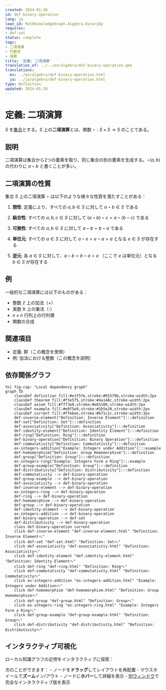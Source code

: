 ```yaml
---
created: 2024-01-20
id: def-binary-operation
lang: ja
lean_id: MathKnowledgeGraph.Algebra.BinaryOp
requires:
- def-set
status: complete
tags:
- 二項演算
- 代数学
- 演算
title: '定義: 二項演算'
translation_of: ../../en/algebra/def-binary-operation.qmd
translations:
  en: ../en/algebra/def-binary-operation.html
  ja: ../ja/algebra/def-binary-operation.html
type: Definition
updated: 2024-01-20
---
```


# 定義: 二項演算 {#def-binary-operation}

$S$ を[集合](../logic-set-theory/def-set.qmd)とする。$S$ 上の**二項演算**とは、関数 $\star: S \times S \to S$ のことである。

## 説明

二項演算は集合から2つの要素を取り、同じ集合の別の要素を生成する。$\star(a, b)$ の代わりに $a \star b$ と書くことが多い。

## 二項演算の性質

集合 $S$ 上の二項演算 $\star$ は以下のような様々な性質を満たすことがある：

1. **閉性**: 定義により、すべての $a, b \in S$ に対して $a \star b \in S$ である

2. **結合性**: すべての $a, b, c \in S$ に対して $(a \star b) \star c = a \star (b \star c)$ である

3. **可換性**: すべての $a, b \in S$ に対して $a \star b = b \star a$ である

4. **単位元**: すべての $a \in S$ に対して $a \star e = e \star a = a$ となる $e \in S$ が存在する

5. **逆元**: 各 $a \in S$ に対して、$a \star b = b \star a = e$ （ここで $e$ は単位元）となる $b \in S$ が存在する

## 例

一般的な二項演算には以下のものがある：

- 整数 $\mathbb{Z}$ 上の加法（$+$）
- 実数 $\mathbb{R}$ 上の乗法（$\cdot$）
- $n \times n$ 行列上の行列積
- 関数の合成

## 関連項目

- 定義: 群（この概念を使用）
- 例: 加法における整数（この概念を説明）

## 依存関係グラフ

```mermaid
%%| fig-cap: "Local dependency graph"
graph TD
    classDef definition fill:#e1f5fe,stroke:#01579b,stroke-width:2px
    classDef theorem fill:#f3e5f5,stroke:#4a148c,stroke-width:2px
    classDef axiom fill:#fff3e0,stroke:#e65100,stroke-width:2px
    classDef example fill:#e8f5e9,stroke:#1b5e20,stroke-width:2px
    classDef current fill:#ffebee,stroke:#b71c1c,stroke-width:3px
    def-inverse-element["Definition: Inverse Element"]:::definition
    def-set["Definition: Set"]:::definition
    def-associativity["Definition: Associativity"]:::definition
    def-identity-element["Definition: Identity Element"]:::definition
    def-ring["Definition: Ring"]:::definition
    def-binary-operation["Definition: Binary Operation"]:::definition
    def-commutativity["Definition: Commutativity"]:::definition
    ex-integers-addition["Example: Integers under Addition"]:::example
    def-homomorphism["Definition: Group Homomorphism"]:::definition
    def-group["Definition: Group"]:::definition
    ex-integers-ring["Example: Integers Form a Ring"]:::example
    def-group-example["Definition: Group"]:::definition
    def-distributivity["Definition: Distributivity"]:::definition
    def-commutativity --> def-binary-operation
    def-group-example --> def-binary-operation
    def-associativity --> def-binary-operation
    def-inverse-element --> def-binary-operation
    ex-integers-ring --> def-binary-operation
    def-ring --> def-binary-operation
    def-homomorphism --> def-binary-operation
    def-group --> def-binary-operation
    def-identity-element --> def-binary-operation
    ex-integers-addition --> def-binary-operation
    def-binary-operation --> def-set
    def-distributivity --> def-binary-operation
    class def-binary-operation current
    click def-inverse-element "def-inverse-element.html" "Definition: Inverse Elementへ"
    click def-set "def-set.html" "Definition: Setへ"
    click def-associativity "def-associativity.html" "Definition: Associativityへ"
    click def-identity-element "def-identity-element.html" "Definition: Identity Elementへ"
    click def-ring "def-ring.html" "Definition: Ringへ"
    click def-commutativity "def-commutativity.html" "Definition: Commutativityへ"
    click ex-integers-addition "ex-integers-addition.html" "Example: Integers under Additionへ"
    click def-homomorphism "def-homomorphism.html" "Definition: Group Homomorphismへ"
    click def-group "def-group.html" "Definition: Groupへ"
    click ex-integers-ring "ex-integers-ring.html" "Example: Integers Form a Ringへ"
    click def-group-example "def-group-example.html" "Definition: Groupへ"
    click def-distributivity "def-distributivity.html" "Definition: Distributivityへ"
```

## インタラクティブ可視化

ローカル知識グラフの近傍をインタラクティブに探索：

::: {.graph-viz data-id="def-binary-operation" data-width="700" data-height="500"}
:::

次のことができます：
- ノードを**ドラッグ**してレイアウトを再配置
- マウスホイールで**ズーム**イン/アウト
- ノードに**ホバー**して詳細を表示
- [別ウィンドウ](../../output/interactive/def-binary-operation.html){target="_blank"}で完全なインタラクティブ版を表示
